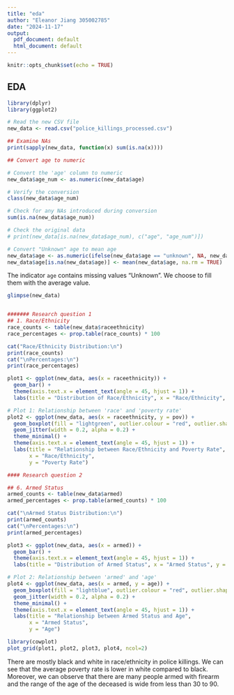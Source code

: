 ---
title: "eda"
author: "Eleanor Jiang 305002785"
date: "2024-11-17"
output:
  pdf_document: default
  html_document: default
---

```{r setup, include=FALSE}
knitr::opts_chunk$set(echo = TRUE)
```

## EDA


```{r basic EDA, echo=FALSE}
library(dplyr)
library(ggplot2)

# Read the new CSV file
new_data <- read.csv("police_killings_processed.csv")

## Examine NAs
print(sapply(new_data, function(x) sum(is.na(x))))

## Convert age to numeric

# Convert the 'age' column to numeric
new_data$age_num <- as.numeric(new_data$age)

# Verify the conversion
class(new_data$age_num)

# Check for any NAs introduced during conversion
sum(is.na(new_data$age_num))

# Check the original data
# print(new_data[is.na(new_data$age_num), c("age", "age_num")])

# Convert "Unknown" age to mean age
new_data$age <- as.numeric(ifelse(new_data$age == "unknown", NA, new_data$age))
new_data$age[is.na(new_data$age)] <- mean(new_data$age, na.rm = TRUE)
```

The indicator `age` contains missing values "Unknown". We choose to fill them with the average value.


```{r}
glimpse(new_data)


####### Research question 1
## 1. Race/Ethnicity
race_counts <- table(new_data$raceethnicity)
race_percentages <- prop.table(race_counts) * 100

cat("Race/Ethnicity Distribution:\n")
print(race_counts)
cat("\nPercentages:\n")
print(race_percentages)

plot1 <- ggplot(new_data, aes(x = raceethnicity)) +
  geom_bar() +
  theme(axis.text.x = element_text(angle = 45, hjust = 1)) +
  labs(title = "Distribution of Race/Ethnicity", x = "Race/Ethnicity", y = "Count")

# Plot 1: Relationship between 'race' and 'poverty rate'
plot2 <- ggplot(new_data, aes(x = raceethnicity, y = pov)) +
  geom_boxplot(fill = "lightgreen", outlier.colour = "red", outlier.shape = 1) +
  geom_jitter(width = 0.2, alpha = 0.2) +
  theme_minimal() +
  theme(axis.text.x = element_text(angle = 45, hjust = 1)) +
  labs(title = "Relationship between Race/Ethnicity and Poverty Rate",
       x = "Race/Ethnicity",
       y = "Poverty Rate")

#### Research question 2

## 6. Armed Status
armed_counts <- table(new_data$armed)
armed_percentages <- prop.table(armed_counts) * 100

cat("\nArmed Status Distribution:\n")
print(armed_counts)
cat("\nPercentages:\n")
print(armed_percentages)

plot3 <- ggplot(new_data, aes(x = armed)) +
  geom_bar() +
  theme(axis.text.x = element_text(angle = 45, hjust = 1)) +
  labs(title = "Distribution of Armed Status", x = "Armed Status", y = "Count")

# Plot 2: Relationship between 'armed' and 'age'
plot4 <- ggplot(new_data, aes(x = armed, y = age)) +
  geom_boxplot(fill = "lightblue", outlier.colour = "red", outlier.shape = 1) +
  geom_jitter(width = 0.2, alpha = 0.2) +
  theme_minimal() +
  theme(axis.text.x = element_text(angle = 45, hjust = 1)) +
  labs(title = "Relationship between Armed Status and Age",
       x = "Armed Status",
       y = "Age")

library(cowplot)
plot_grid(plot1, plot2, plot3, plot4, ncol=2)

```

There are mostly black and white in race/ethnicity in police killings. We can see that the average poverty rate is lower in white compared to black. Moreover, we can observe that there are many people armed with firearm and the range of the age of the deceased is wide from less than 30 to 90.
